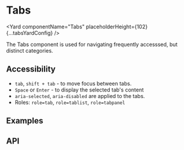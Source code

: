 <!--
Copyright (c) 2018-2020 Uber Technologies, Inc.

This source code is licensed under the MIT license found in the
LICENSE file in the root directory of this source tree.
-->






# Tabs

<Yard componentName="Tabs" placeholderHeight={102} {...tabsYardConfig} />

The Tabs component is used for navigating frequently accesssed, but distinct categories.

## Accessibility

- `tab`, `shift + tab` - to move focus between tabs.
- `Space` or `Enter` - to display the selected tab's content
- `aria-selected`, `aria-disabled` are applied to the tabs.
- Roles: `role=tab`, `role=tablist`, `role=tabpanel`

## Examples

<Example title="Controlled Tabs Usage" path="tabs/controlled.js">
  <TabsControlled />
</Example>

<Example title="Uncontrolled Tabs Usage" path="tabs/uncontrolled.js">
  <TabsUncontrolled />
</Example>

<Example title="Tabs SEO Friendly" path="tabs/renderall.js">
  <TabsRenderAll />
</Example>

<Example title="Tabs Vertical Usage" path="tabs/vertical.js">
  <TabsVertical />
</Example>

<Example title="Tabs Overrides" path="tabs/overrides.js">
  <TabsOverrides />
</Example>

## API

<Exports component={TabsExports} title="Tabs exports" path="baseui/tabs" />
